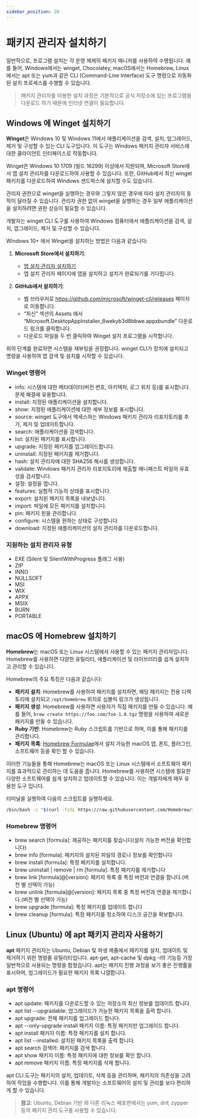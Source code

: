 ```yaml
---
sidebar_position: 20
---
```


# 패키지 관리자 설치하기

일반적으로, 프로그램 설치는 각 운영 체제의 패키지 매니저를 사용하여 수행됩니다. 예를 들어, Windows에서는 winget, Chocolatey, macOS에서는 Homebrew, Linux에서는 apt 또는 yum과 같은 CLI (Command-Line Interface) 도구 명령으로 자동화된 설치 프로세스를 수행할 수 있습니다.

> 패키지 관리자를 이용한 설치 과정은 기본적으로 공식 저장소에 있는 프로그램을 다운로드 하기 때문에 인터넷 연결이 필요합니다.

## Windows 에 Winget 설치하기

**Winget**은 Windows 10 및 Windows 11에서 애플리케이션을 검색, 설치, 업그레이드, 제거 및 구성할 수 있는 CLI 도구입니다. 이 도구는 Windows 패키지 관리자 서비스에 대한 클라이언트 인터페이스로 작동합니다.

Winget은 Windows 10 1709 (빌드 16299) 이상에서 지원되며, Microsoft Store에서 앱 설치 관리자를 다운로드하여 사용할 수 있습니다. 또한, GitHub에서 최신 winget 패키지를 다운로드하여 Windows 샌드박스에 설치할 수도 있습니다.

관리자 권한으로 winget을 실행하는 경우와 그렇지 않은 경우에 따라 설치 관리자의 동작이 달라질 수 있습니다. 관리자 권한 없이 winget을 실행하는 경우 일부 애플리케이션을 설치하려면 권한 상승이 필요할 수 있습니다.

개발자는 winget CLI 도구를 사용하여 Windows 컴퓨터에서 애플리케이션을 검색, 설치, 업그레이드, 제거 및 구성할 수 있습니다.

Windows 10+ 에서 Winget을 설치하는 방법은 다음과 같습니다:

1. **Microsoft Store에서 설치하기**:
    - [앱 설치 관리자 설치하기](https://apps.microsoft.com/detail/9nblggh4nns1?rtc=1&hl=ko-kr&gl=KR#activetab=pivot:overviewtab)
    - 앱 설치 관리자 페이지에 앱을 설치하고 설치가 완료되기를 기다립니다.

2. **GitHub에서 설치하기**:
    - 웹 브라우저로 https://github.com/microsoft/winget-cli/releases 페이지로 이동합니다.
    - “최신” 섹션의 Assets 에서 “Microsoft.DesktopAppInstaller_8wekyb3d8bbwe.appxbundle” 다운로드 링크를 클릭합니다.
    - 다운로드 파일을 두 번 클릭하여 Winget 설치 프로그램을 시작합니다.

위의 단계를 완료하면 시스템을 재부팅을 권장합니다. winget CLI가 장치에 설치되고 명령을 사용하여 앱 검색 및 설치를 시작할 수 있습니다.

### Winget 명령어

- info: 시스템에 대한 메타데이터(버전 번호, 아키텍처, 로그 위치 등)를 표시합니다. 문제 해결에 유용합니다.
- install: 지정된 애플리케이션을 설치합니다.
- show: 지정된 애플리케이션에 대한 세부 정보를 표시합니다.
- source: winget 도구에서 액세스하는 Windows 패키지 관리자 리포지토리를 추가, 제거 및 업데이트합니다.
- search: 애플리케이션을 검색합니다.
- list: 설치된 패키지를 표시합니다.
- upgrade: 지정된 패키지를 업그레이드합니다.
- uninstall: 지정된 패키지를 제거합니다.
- hash: 설치 관리자에 대한 SHA256 해시를 생성합니다.
- validate: Windows 패키지 관리자 리포지토리에 제출할 매니페스트 파일의 유효성을 검사합니다.
- 설정: 설정을 엽니다.
- features: 실험적 기능의 상태를 표시합니다.
- export: 설치된 패키지 목록을 내보냅니다.
- import: 파일에 모든 패키지를 설치합니다.
- pin: 패키지 핀을 관리합니다.
- configure: 시스템을 원하는 상태로 구성합니다.
- download: 지정된 애플리케이션의 설치 관리자를 다운로드합니다.

### 지원하는 설치 관리자 유형

- EXE (Silent 및 SilentWithProgress 플래그 사용)
- ZIP
- INNO
- NULLSOFT
- MSI
- WIX
- APPX
- MSIX
- BURN
- PORTABLE

## macOS 에 Homebrew 설치하기

**Homebrew**는 macOS 또는 Linux 시스템에서 사용할 수 있는 패키지 관리자입니다. Homebrew를 사용하면 다양한 유틸리티, 애플리케이션 및 라이브러리를 쉽게 설치하고 관리할 수 있습니다. 

Homebrew의 주요 특징은 다음과 같습니다:

- **패키지 설치**: Homebrew를 사용하여 패키지를 설치하면, 해당 패키지는 전용 디렉토리에 설치되고 `/opt/homebrew` 위치로 심볼릭 링크가 생성됩니다.
- **패키지 생성**: Homebrew를 사용하면 사용자가 직접 패키지를 만들 수 있습니다. 예를 들어, `brew create https://foo.com/foo-1.0.tgz` 명령을 사용하여 새로운 패키지를 만들 수 있습니다.
- **Ruby 기반**: Homebrew는 Ruby 스크립트를 기반으로 하며, 이를 통해 패키지를 관리합니다.
- **패키지 목록**: [Homebrew Formulae](https://formulae.brew.sh/formula/)에서 설치 가능한 macOS 앱, 폰트, 플러그인, 소프트웨어 등을 확인 할 수 있습니다.

이러한 기능들을 통해 Homebrew는 macOS 또는 Linux 시스템에서 소프트웨어 패키지를 효과적으로 관리하는 데 도움을 줍니다. Homebrew를 사용하면 시스템에 필요한 다양한 소프트웨어를 쉽게 설치하고 업데이트할 수 있습니다. 이는 개발자에게 매우 유용한 도구 입니다.

터미널을 실행하여 다음의 스크립트를 실행하세요.

```bash
/bin/bash -c "$(curl -fsSL https://raw.githubusercontent.com/Homebrew/install/HEAD/install.sh)"
```

### Homebrew 명령어

- brew search [formula]: 제공하는 패키지를 찾습니다(설치 가능한 버전을 확인합니다)
- brew info [formula]: 패키지의 설치된 파일의 경로나 정보를 확인합니다
- brew install [formula]: 특정 패키지를 설치합니다.
- brew uninstall | remove | rm [formula]: 특정 패키지를 제거합니다
- brew link [formula]@[version]: 패키지 목록 중 특정 버전과 연결을 합니다.(버전 별 선택이 가능)
- brew unlink [formula]@[version]: 패키지 목록 중 특정 버전과 연결을 제거합니다.(버전 별 선택이 가능)
- brew upgrade [formula]: 특정 패키지를 업데이트 합니다
- brew cleanup [formula]: 특정 패키지를 청소하여 디스크 공간을 확보합니다.

## Linux (Ubuntu) 에 apt 패키지 관리자 사용하기

**apt** 패키지 관리자는 Ubuntu, Debian 및 파생 제품에서 패키지를 설치, 업데이트 및 제거하기 위한 명령줄 유틸리티입니다. apt-get, apt-cache 및 dpkg -l의 기능등 가장 일반적으로 사용되는 명령을 합쳤습니다. apt는 패키지 진행 과정을 보기 좋은 진행률을 표시하며, 업그레이드가 필요한 패키지 목록 나열합니다.

### apt 명령어

- apt update: 패키지를 다운로드할 수 있는 저장소의 최신 정보를 업데이트 합니다.
- apt list --upgradable: 업그레이드가 가능한 패키지 목록을 출력 합니다.
- apt upgrade: 전체 패키지를 업그레이드 합니다.
- apt --only-upgrade install 패키지 이름: 특정 패키지만 업그레이드 합니다.
- apt install 패키지 이름: 특정 패키지를 설치 합니다.
- apt list --installed: 설치된 패키지 목록을 출력 합니다.
- apt search 검색어: 패키지를 검색 합니다.
- apt show 패키지 이름: 특정 패키지에 대한 정보를 확인 합니다.
- apt remove 패키지 이름: 특정 패키지를 삭제 합니다.

apt CLI 도구는 패키지의 설치, 업데이트, 삭제 등을 관리하며, 패키지의 의존성을 고려하여 작업을 수행합니다. 이를 통해 개발자는 소프트웨어의 설치 및 관리를 보다 편리하게 할 수 있습니다.

> **참고**: Ubuntu, Debian 기반 외 다른 리눅스 배포판에서는 yum, dnf, zypper 등의 패키지 관리 도구를 사용할 수 있습니다.

